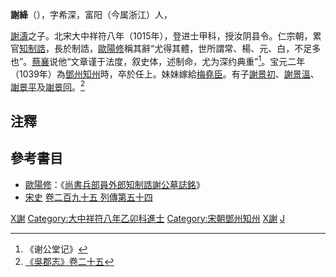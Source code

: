 '''謝絳'''（{{bd|994年||1039年|catIdx=X謝}}），字希深，富阳（今属浙江）人，

[[謝濤_(宋朝)|謝濤]]之子。北宋大中祥符八年（1015年），登进士甲科，授汝阴县令。仁宗朝，累官[[知制誥|知制誥]]，長於制誥，[[歐陽修|歐陽修]]稱其辭“尤得其體，世所謂常、楊、元、白，不足多也”。[[蔡襄|蔡襄]]说他“文章谨于法度，叙史体，述制命，尤为深约典重”<ref>《谢公堂记》</ref>。宝元二年（1039年）為[[鄧州|鄧州]][[知州|知州]]時，卒於任上。妹妹嫁給[[梅堯臣|梅堯臣]]。有子[[謝景初|謝景初]]、[[謝景溫_(皇祐進士)|謝景溫]]、[[謝景平|謝景平]]及[[謝景回|謝景回]]。<ref>[http://archive.org/stream/06061287.cn#page/n92/mode/2up 《吳郡志》卷二十五]</ref>

==注釋==
{{reflist}}

==參考書目==
* [[歐陽修|歐陽修]]：《[[s:尚書兵部員外郎知制誥謝公墓誌銘|尚書兵部員外郎知制誥謝公墓誌銘]]》
* [[宋史|宋史]] [[s:宋史/卷295|卷二百九十五 列傳第五十四]]

[[Category:宋朝政治人物|X謝]]
[[Category:大中祥符八年乙卯科進士|Category:大中祥符八年乙卯科進士]]
[[Category:宋朝鄧州知州|Category:宋朝鄧州知州]]
[[Category:富陽人|X謝]]
[[Category:謝姓|J]]